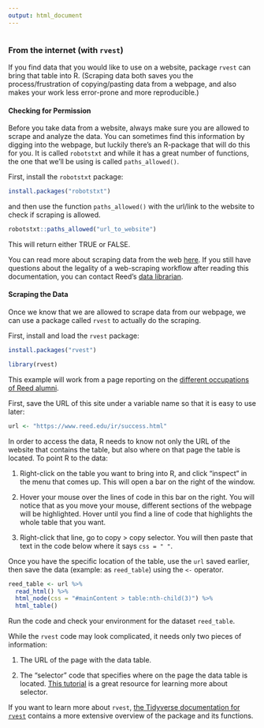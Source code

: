 ```yaml
---
output: html_document
---
```


```r

```

###  From the internet (with `rvest`)

If you find data that you would like to use on a website, package `rvest` can bring that table into R. (Scraping data both saves you the process/frustration of copying/pasting data from a webpage, and also makes your work less error-prone and more reproducible.)

#### Checking for Permission

Before you take data from a website, always make sure you are allowed to scrape and analyze the data. You can sometimes find this information by digging into the webpage, but luckily there's an R-package that will do this for you. It is called `robotstxt` and while it has a great number of functions, the one that we'll be using is called `paths_allowed()`.

First, install the `robotstxt` package:

```r
install.packages("robotstxt")
```

and then use the function `paths_allowed()` with the url/link to the website to check if scraping is allowed.

```r
robotstxt::paths_allowed("url_to_website")
```

This will return either TRUE or FALSE.

You can read more about scraping data from the web [here](https://libguides.reed.edu/copyright/images-data#s-lg-box-wrapper-29860611). If you still have questions about the legality of a web-scraping workflow after reading this documentation, you can contact Reed's [data librarian](https://library.reed.edu/about/staff/lebow.html).

#### Scraping the Data

Once we know that we are allowed to scrape data from our webpage, we can use a package called `rvest` to actually do the scraping.

First, install and load the `rvest` package: 

```r
install.packages("rvest")
```

```r
library(rvest)
```

This example will work from a page reporting on the [different occupations of Reed alumni](https://www.reed.edu/ir/success.html).

First, save the URL of this site under a variable name so that it is easy to use later:

```r
url <- "https://www.reed.edu/ir/success.html"
```

In order to access the data, R needs to know not only the URL of the website that contains the table, but also where on that page the table is located. To point R to the data:

1. Right-click on the table you want to bring into R, and click "inspect" in the menu that comes up. This will open a bar on the right of the window.

2. Hover your mouse over the lines of code in this bar on the right. You will notice that as you move your mouse, different sections of the webpage will be highlighted. Hover until you find a line of code that highlights the whole table that you want.

3. Right-click that line, go to copy > copy selector. You will then paste that text in the code below where it says `css = " "`. 

Once you have the specific location of the table, use the `url` saved earlier, then save the data (example: as `reed_table`) using the `<-` operator.

```r
reed_table <- url %>%
  read_html() %>%
  html_node(css = "#mainContent > table:nth-child(3)") %>%
  html_table()
```

Run the code and check your environment for the dataset `reed_table`.

While the `rvest` code may look complicated, it needs only two pieces of information:

1. The URL of the page with the data table.

2. The "selector" code that specifies where on the page the data table is located. [This tutorial](https://rvest.tidyverse.org/articles/selectorgadget.html) is a great resource for learning more about selector.

If you want to learn more about `rvest`, [the Tidyverse documentation for `rvest`](https://rvest.tidyverse.org/) contains a more extensive overview of the package and its functions.